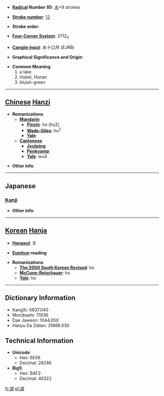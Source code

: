 * '''[[Wiktionary:Chinese radical index| Radical]] Number 85''': [[Wiktionary:Chinese radical index 水|水]]+9 strokes

* '''[[Wiktionary:Chinese total strokes index|Stroke number]]''': [[Wiktionary:Chinese total strokes index 12|12]]

* '''Stroke order''': 

* '''[[Wiktionary:Chinese four corner index|Four-Corner System]]''': 3712<sub>0</sub>

* '''[[Wiktionary:Chinese Cangjie index|Cangjie input]]''': 水十口月 (EJRB)

* '''Graphical Significance and Origin''': 

* '''Common Meaning'''
*#a lake
*# Hubei, Hunan
*# bluish-green


----

== [[Chinese]] [[Hanzi]] ==

* '''Romanizations'''
** '''[[Mandarin]]'''
*** '''[[Pinyin]]''': hú (hu2)
*** '''[[Wade-Giles]]''': hu<sup>2</sup>
*** '''[[Yale]]''': 
** '''[[Cantonese]]'''
*** '''[[Jyutping]]''':
*** '''[[Penkyamp]]''': 
*** '''[[Yale]]''': wu4

* '''Other info''': 

----

==Japanese==
===[[Kanji]]===
{{kanji|on readings=[[こ]] (ko)|kun readings=[[みずうみ]] (mizuumi)}}

* '''Other info''':  

----

== [[Korean]] [[Hanja]] ==

* '''[[Hangeul]]''': 호

* '''[[Eumhun]] reading''': 

* '''Romanizations'''
** '''[[The 2000 South Korean Revised Romanization|The 2000 South Korean Revised]]''': ho
** '''[[McCune-Reischauer]]''': ho
** '''[[Yale]]''': ho

----

== Dictionary Information ==

* KangXi: 0637.040
* Morobashi: 17836
* Dae Jaweon: 1044.050
* Hanyu Da Zidian: 31669.030

== Technical Information ==

* '''Unicode''':
** Hex: 6E56
** Decimal: 28246
* '''Big5''':
** Hex: B4F2
** Decimal: 46322

[[fr:湖]]
[[pl:湖]]